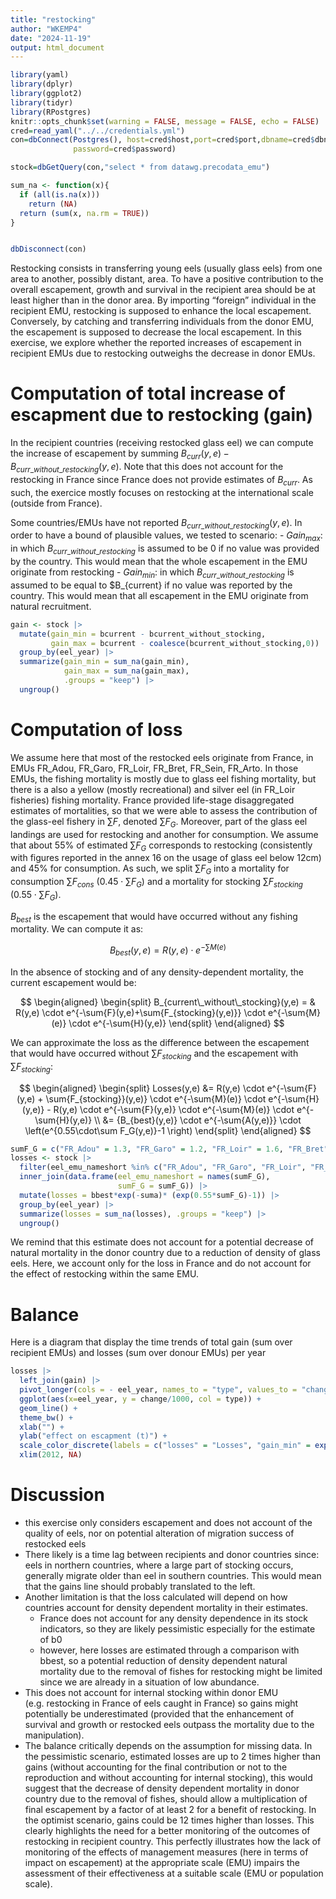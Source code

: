 ```yaml
---
title: "restocking"
author: "WKEMP4"
date: "2024-11-19"
output: html_document
---
```


```r
library(yaml)
library(dplyr)
library(ggplot2)
library(tidyr)
library(RPostgres)
knitr::opts_chunk$set(warning = FALSE, message = FALSE, echo = FALSE)
cred=read_yaml("../../credentials.yml")
con=dbConnect(Postgres(), host=cred$host,port=cred$port,dbname=cred$dbname,user=cred$user,
              password=cred$password)

stock=dbGetQuery(con,"select * from datawg.precodata_emu")

sum_na <- function(x){
  if (all(is.na(x)))
    return (NA)
  return (sum(x, na.rm = TRUE))
}


dbDisconnect(con)
```

Restocking consists in transferring young eels (usually glass eels) from one area to another, possibly distant, area. To have a positive contribution to the overall escapement, growth and survival in the recipient area should be at least higher than in the donor area. By importing "foreign" individual in the recipient EMU, restocking is supposed to enhance the local escapement. Conversely, by catching and transferring individuals from the donor EMU, the escapement is supposed to decrease the local escapement. In this exercise, we explore whether the reported increases of escapement in recipient EMUs due to restocking outweighs the decrease in donor EMUs.


# Computation of total increase of escapment due to restocking (gain)
In the recipient countries (receiving restocked glass eel) we can compute the
increase of escapement by summing
$B_{curr}(y,e) - B_{curr\_without\_restocking}(y,e)$. Note that this does not
account for the restocking in France since France does not provide estimates of
$B_{curr}$. As such, the exercice mostly focuses on restocking at the
international scale (outside from France).

Some countries/EMUs have not reported $B_{curr\_without\_restocking}(y,e)$. In order to have a bound of plausible values, we tested to scenario:
- $Gain_{max}$: in which $B_{curr\_without\_restocking}$ is assumed to be 0 if no value was provided by the country. This would mean that the whole escapement in the EMU originate from restocking
- $Gain_{min}$: in which $B_{curr\_without\_restocking}$ is assumed to be equal to $B_{current} if no value was reported by the country. This would mean that all escapement in the EMU originate from natural recruitment.

```r
gain <- stock |>
  mutate(gain_min = bcurrent - bcurrent_without_stocking,
         gain_max = bcurrent - coalesce(bcurrent_without_stocking,0)) |>
  group_by(eel_year) |>
  summarize(gain_min = sum_na(gain_min),
            gain_max = sum_na(gain_max),
            .groups = "keep") |>
  ungroup()


```

# Computation of loss
We assume here that most of the restocked eels originate from France, in EMUs FR_Adou, FR_Garo, FR_Loir, FR_Bret, FR_Sein, FR_Arto. In those
EMUs, the fishing mortality is mostly due to glass eel fishing
mortality, but there is a also a yellow (mostly recreational) and
silver eel (in FR_Loir fisheries) fishing mortality. France provided life-stage disaggregated
estimates of mortalities, so that we were able to assess the contribution of the glass-eel fishery in $\sum{F}$, denoted $\sum{F_G}$. Moreover, part of the glass eel landings are used for restocking and another for consumption. We assume that about 55%
of estimated $\sum{F_G}$ corresponds to restocking (consistently with figures
reported in the annex 16 on the usage of glass eel below 12cm) and 45% for
consumption. As such, we split $\sum{F_G}$ into a mortality for consumption
$\sum{F_{cons}}$ ($0.45 \cdot \sum{F_G}$) and a mortality for stocking
$\sum{F_{stocking}}$ ($0.55 \cdot \sum{F_G}$).

$B_{best}$ is the escapement that would have occurred without any fishing mortality. We can compute it as:

$$
B_{best}(y,e) = R(y,e) \cdot e^{-\sum{M(e)}} 
$$

In the absence of stocking and of any density-dependent mortality, the current escapement would be:

$$
\begin{aligned}
\begin{split}
B_{current\_without\_stocking}(y,e) = & R(y,e) \cdot e^{-\sum{F}(y,e)+\sum{F_{stocking}(y,e)}} \cdot e^{-\sum{M}(e)} \cdot e^{-\sum{H}(y,e)} 
\end{split}
\end{aligned}
$$

We can approximate the loss as the difference between the escapement that would have occurred without $\sum{F_{stocking}}$ and the escapement with $\sum{F_{stocking}}$:

$$
\begin{aligned}
\begin{split}
 Losses(y,e) &=   R(y,e)  \cdot e^{-\sum{F}(y,e) + \sum{F_{stocking}}(y,e)} \cdot 
e^{-\sum{M}(e)} \cdot e^{-\sum{H}(y,e)} -
 R(y,e) \cdot e^{-\sum{F}(y,e)} 
 \cdot e^{-\sum{M}(e)} \cdot
e^{-\sum{H}(y,e)}  \\  
&=  {B_{best}(y,e)} \cdot e^{-\sum{A(y,e)}} \cdot \left(e^{0.55\cdot\sum F_G(y,e)}-1 \right)
\end{split}
\end{aligned}
$$

```r
sumF_G = c("FR_Adou" = 1.3, "FR_Garo" = 1.2, "FR_Loir" = 1.6, "FR_Bret" = 0.73, "FR_Sein" = 0.57, "FR_Arto" = 0.26)
losses <- stock |>
  filter(eel_emu_nameshort %in% c("FR_Adou", "FR_Garo", "FR_Loir", "FR_Bret", "FR_Sein", "FR_Arto")) |>
  inner_join(data.frame(eel_emu_nameshort = names(sumF_G),
                        sumF_G = sumF_G)) |>
  mutate(losses = bbest*exp(-suma)* (exp(0.55*sumF_G)-1)) |>
  group_by(eel_year) |>
  summarize(losses = sum_na(losses), .groups = "keep") |>
  ungroup()
```

We remind that this estimate does not account for a potential decrease of natural mortality in the donor country due to a reduction of density of glass eels. Here, we account only for the loss in France and do not account for the effect of restocking within the same EMU.

# Balance
Here is a diagram that display the time trends of total gain (sum over recipient EMUs) and losses (sum over donour EMUs) per year

```r
losses |>
  left_join(gain) |>
  pivot_longer(cols = - eel_year, names_to = "type", values_to = "change" ) |>
  ggplot(aes(x=eel_year, y = change/1000, col = type)) +
  geom_line() +
  theme_bw() +
  xlab("") + 
  ylab("effect on escapment (t)") +
  scale_color_discrete(labels = c("losses" = "Losses", "gain_min" = expression(Gain[min]), "gain_max" = expression(Gain[max]))) +
  xlim(2012, NA)
```


# Discussion
- this exercise only considers escapement and does not account of the quality of eels, nor on potential alteration of migration success of restocked eels
- There likely is a time lag between recipients and donor countries since: eels in northern countries, where a large part of stocking occurs, generally migrate older than eel in southern countries. This would mean that the gains line should probably translated to the left.
- Another limitation is that the loss calculated will depend on how countries
  account for density dependent mortality in their estimates.
  - France does not account for any density dependence in its stock indicators, so they are likely pessimistic especially for the estimate of b0
  - however, here losses are estimated through a comparison with bbest, so a potential reduction of density dependent natural mortality due to the removal of fishes for restocking might be limited since we are already in a situation of low abundance.
- This does not account for internal stocking within donor EMU (e.g. restocking
  in France of eels caught in France) so gains might potentially be
  underestimated (provided that the enhancement of survival and growth or
  restocked eels outpass the mortality due to the manipulation).
- The balance critically depends on the assumption for missing data. In the pessimistic scenario, estimated losses are up to 2 times higher than gains (without accounting for the final contribution or not to the reproduction and without accounting for internal stocking), this would suggest that the decrease of density dependent mortality in donor country due to the removal of fishes, should allow a multiplication of final escapement by a factor of at least 2 for a benefit of restocking. In the optimist scenario, gains could be 12 times higher than losses. This clearly highlights the need for a better monitoring of the outcomes of restocking in recipient country. This perfectly illustrates how the lack of monitoring of the effects of management measures (here in terms of impact on escapement) at the appropriate scale (EMU) impairs the assessment of their effectiveness at a suitable scale (EMU or population scale).